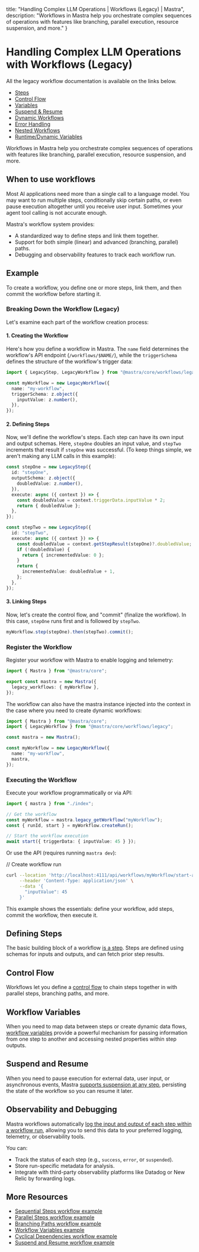   title: "Handling Complex LLM Operations | Workflows (Legacy) | Mastra",
  description: "Workflows in Mastra help you orchestrate complex sequences of operations with features like branching, parallel execution, resource suspension, and more."
}

# Handling Complex LLM Operations with Workflows (Legacy)

All the legacy workflow documentation is available on the links below.

- [Steps](/docs/workflows-legacy/steps.mdx)
- [Control Flow](/docs/workflows-legacy/control-flow.mdx)
- [Variables](/docs/workflows-legacy/variables.mdx)
- [Suspend & Resume](/docs/workflows-legacy/suspend-and-resume.mdx)
- [Dynamic Workflows](/docs/workflows-legacy/dynamic-workflows.mdx)
- [Error Handling](/docs/workflows-legacy/error-handling.mdx)
- [Nested Workflows](/docs/workflows-legacy/nested-workflows.mdx)
- [Runtime/Dynamic Variables](/docs/workflows-legacy/runtime-variables.mdx)

Workflows in Mastra help you orchestrate complex sequences of operations with features like branching, parallel execution, resource suspension, and more.

## When to use workflows

Most AI applications need more than a single call to a language model. You may want to run multiple steps, conditionally skip certain paths, or even pause execution altogether until you receive user input. Sometimes your agent tool calling is not accurate enough.

Mastra's workflow system provides:

- A standardized way to define steps and link them together.
- Support for both simple (linear) and advanced (branching, parallel) paths.
- Debugging and observability features to track each workflow run.

## Example

To create a workflow, you define one or more steps, link them, and then commit the workflow before starting it.

### Breaking Down the Workflow (Legacy)

Let's examine each part of the workflow creation process:

#### 1. Creating the Workflow

Here's how you define a workflow in Mastra. The `name` field determines the workflow's API endpoint (`/workflows/$NAME/`), while the `triggerSchema` defines the structure of the workflow's trigger data:

```ts filename="src/mastra/workflow/index.ts"
import { LegacyStep, LegacyWorkflow } from "@mastra/core/workflows/legacy";

const myWorkflow = new LegacyWorkflow({
  name: "my-workflow",
  triggerSchema: z.object({
    inputValue: z.number(),
  }),
});
```

#### 2. Defining Steps

Now, we'll define the workflow's steps. Each step can have its own input and output schemas. Here, `stepOne` doubles an input value, and `stepTwo` increments that result if `stepOne` was successful. (To keep things simple, we aren't making any LLM calls in this example):

```ts filename="src/mastra/workflow/index.ts"
const stepOne = new LegacyStep({
  id: "stepOne",
  outputSchema: z.object({
    doubledValue: z.number(),
  }),
  execute: async ({ context }) => {
    const doubledValue = context.triggerData.inputValue * 2;
    return { doubledValue };
  },
});

const stepTwo = new LegacyStep({
  id: "stepTwo",
  execute: async ({ context }) => {
    const doubledValue = context.getStepResult(stepOne)?.doubledValue;
    if (!doubledValue) {
      return { incrementedValue: 0 };
    }
    return {
      incrementedValue: doubledValue + 1,
    };
  },
});
```

#### 3. Linking Steps

Now, let's create the control flow, and "commit" (finalize the workflow). In this case, `stepOne` runs first and is followed by `stepTwo`.

```ts filename="src/mastra/workflow/index.ts"
myWorkflow.step(stepOne).then(stepTwo).commit();
```

### Register the Workflow

Register your workflow with Mastra to enable logging and telemetry:

```ts showLineNumbers filename="src/mastra/index.ts"
import { Mastra } from "@mastra/core";

export const mastra = new Mastra({
  legacy_workflows: { myWorkflow },
});
```

The workflow can also have the mastra instance injected into the context in the case where you need to create dynamic workflows:

```ts filename="src/mastra/workflow/index.ts"
import { Mastra } from "@mastra/core";
import { LegacyWorkflow } from "@mastra/core/workflows/legacy";

const mastra = new Mastra();

const myWorkflow = new LegacyWorkflow({
  name: "my-workflow",
  mastra,
});
```

### Executing the Workflow

Execute your workflow programmatically or via API:

```ts showLineNumbers filename="src/mastra/run-workflow.ts" copy
import { mastra } from "./index";

// Get the workflow
const myWorkflow = mastra.legacy_getWorkflow("myWorkflow");
const { runId, start } = myWorkflow.createRun();

// Start the workflow execution
await start({ triggerData: { inputValue: 45 } });
```

Or use the API (requires running `mastra dev`):

// Create workflow run

```bash
curl --location 'http://localhost:4111/api/workflows/myWorkflow/start-async' \
     --header 'Content-Type: application/json' \
     --data '{
       "inputValue": 45
     }'
```

This example shows the essentials: define your workflow, add steps, commit the workflow, then execute it.

## Defining Steps

The basic building block of a workflow [is a step](./steps.mdx). Steps are defined using schemas for inputs and outputs, and can fetch prior step results.

## Control Flow

Workflows let you define a [control flow](./control-flow.mdx) to chain steps together in with parallel steps, branching paths, and more.

## Workflow Variables

When you need to map data between steps or create dynamic data flows, [workflow variables](./variables.mdx) provide a powerful mechanism for passing information from one step to another and accessing nested properties within step outputs.

## Suspend and Resume

When you need to pause execution for external data, user input, or asynchronous events, Mastra [supports suspension at any step](./suspend-and-resume.mdx), persisting the state of the workflow so you can resume it later.

## Observability and Debugging

Mastra workflows automatically [log the input and output of each step within a workflow run](../../reference/observability/otel-config.mdx), allowing you to send this data to your preferred logging, telemetry, or observability tools.

You can:

- Track the status of each step (e.g., `success`, `error`, or `suspended`).
- Store run-specific metadata for analysis.
- Integrate with third-party observability platforms like Datadog or New Relic by forwarding logs.

## More Resources

- [Sequential Steps workflow example](../../examples/workflows_legacy/sequential-steps.mdx)
- [Parallel Steps workflow example](../../examples/workflows_legacy/parallel-steps.mdx)
- [Branching Paths workflow example](../../examples/workflows_legacy/branching-paths.mdx)
- [Workflow Variables example](../../examples/workflows_legacy/workflow-variables.mdx)
- [Cyclical Dependencies workflow example](../../examples/workflows_legacy/cyclical-dependencies.mdx)
- [Suspend and Resume workflow example](../../examples/workflows_legacy/suspend-and-resume.mdx)